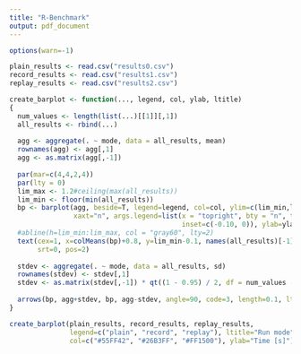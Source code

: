 ```yaml
---
title: "R-Benchmark"
output: pdf_document
---
```


```r
options(warn=-1)

plain_results <- read.csv("results0.csv")
record_results <- read.csv("results1.csv")
replay_results <- read.csv("results2.csv")

create_barplot <- function(..., legend, col, ylab, ltitle)
{
  num_values <- length(list(...)[[1]][,1])
  all_results <- rbind(...)
  
  agg <- aggregate(. ~ mode, data = all_results, mean)
  rownames(agg) <- agg[,1]
  agg <- as.matrix(agg[,-1])
  
  par(mar=c(4,4,2,4))
  par(lty = 0)
  lim_max <- 1.2#ceiling(max(all_results))
  lim_min <- floor(min(all_results))
  bp <- barplot(agg, beside=T, legend=legend, col=col, ylim=c(lim_min,lim_max),
                xaxt="n", args.legend=list(x = "topright", bty = "n", title=ltitle,
                                           inset=c(-0.10, 0)), ylab=ylab)
  #abline(h=lim_min:lim_max, col = "gray60", lty=2)
  text(cex=1, x=colMeans(bp)+0.8, y=lim_min-0.1, names(all_results)[-1], xpd=TRUE,
       srt=0, pos=2)
  
  stdev <- aggregate(. ~ mode, data = all_results, sd)
  rownames(stdev) <- stdev[,1]
  stdev <- as.matrix(stdev[,-1]) * qt((1 - 0.95) / 2, df = num_values - 1) / sqrt(num_values)
  
  arrows(bp, agg+stdev, bp, agg-stdev, angle=90, code=3, length=0.1, lty=1)
}

create_barplot(plain_results, record_results, replay_results,
               legend=c("plain", "record", "replay"), ltitle="Run mode",
               col=c("#55FF42", "#26B3FF", "#FF1500"), ylab="Time [s]")
```

